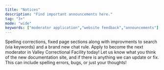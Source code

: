 ```yaml
---
title: "Notices"
description: "Find important announcements here."
tag: "3+"
mode: "wide"
keywords: ["moderator application","website feedback","announcements"]
---
```


<Card title="Version 1.0.2" icon="server" horizontal href="https://docs.valleycorrectional.xyz/community-rules/chat-rules#disclosure-of-classified-information">
  Spelling corrections, fixed page sections along with improvments to search (via keywords) and a brand new chat rule.
</Card>

<Card title="Moderator Application" icon="staff" horizontal href="https://melon.ly/form/7377847792229683200">
  Apply to become the next moderator in Valley Correctional Facility today!
</Card>

<Card title="Website Feedback" icon="thought-bubble" horizontal href="https://forms.gle/nNhZa2eXwetiikVj6">
  Let us know what you think of the new documentation site, and if there is anything we can update or fix. This can include spelling errors, bugs, or just your thoughts!
</Card>